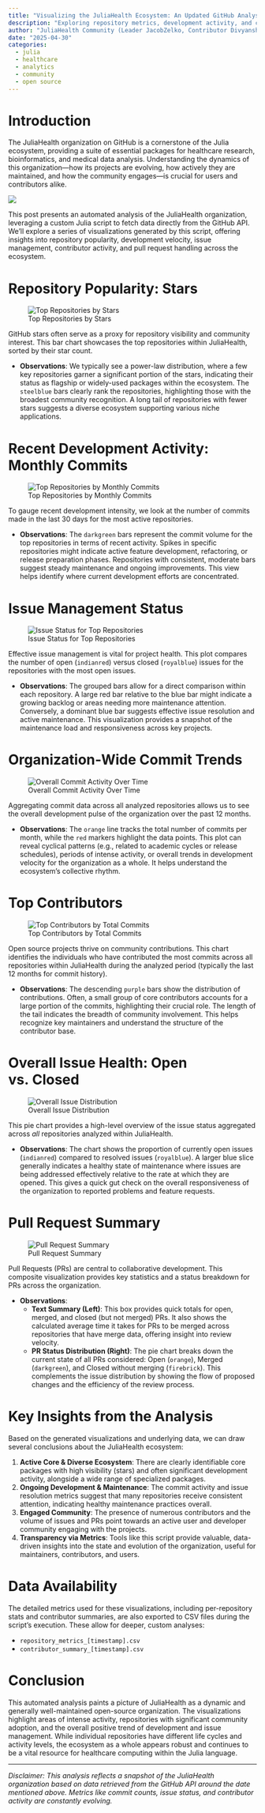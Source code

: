 ```yaml
---
title: "Visualizing the JuliaHealth Ecosystem: An Updated GitHub Analysis"
description: "Exploring repository metrics, development activity, and community engagement within the JuliaHealth organization using automated analytics."
author: "JuliaHealth Community (Leader JacobZelko, Contributor Divyansh Goyal)"
date: "2025-04-30"
categories:
  - julia
  - healthcare
  - analytics
  - community
  - open source
---
```


# Introduction

The JuliaHealth organization on GitHub is a cornerstone of the Julia ecosystem, providing a suite of essential packages for healthcare research, bioinformatics, and medical data analysis. Understanding the dynamics of this organization—how its projects are evolving, how actively they are maintained, and how the community engages—is crucial for users and contributors alike.

![](./dashboard.png)

This post presents an automated analysis of the JuliaHealth organization, leveraging a custom Julia script to fetch data directly from the GitHub API. We'll explore a series of visualizations generated by this script, offering insights into repository popularity, development velocity, issue management, contributor activity, and pull request handling across the ecosystem.

# Repository Popularity: Stars

![Top Repositories by Stars](top_repos_by_stars.png)

GitHub stars often serve as a proxy for repository visibility and community interest. This bar chart showcases the top repositories within JuliaHealth, sorted by their star count.

-   **Observations**: We typically see a power-law distribution, where a few key repositories garner a significant portion of the stars, indicating their status as flagship or widely-used packages within the ecosystem. The `steelblue` bars clearly rank the repositories, highlighting those with the broadest community recognition. A long tail of repositories with fewer stars suggests a diverse ecosystem supporting various niche applications.

# Recent Development Activity: Monthly Commits

![Top Repositories by Monthly Commits](top_repos_by_monthly_commits.png)

To gauge recent development intensity, we look at the number of commits made in the last 30 days for the most active repositories.

-   **Observations**: The `darkgreen` bars represent the commit volume for the top repositories in terms of recent activity. Spikes in specific repositories might indicate active feature development, refactoring, or release preparation phases. Repositories with consistent, moderate bars suggest steady maintenance and ongoing improvements. This view helps identify where current development efforts are concentrated.

# Issue Management Status

![Issue Status for Top Repositories](issue_status_top_repos.png)

Effective issue management is vital for project health. This plot compares the number of open (`indianred`) versus closed (`royalblue`) issues for the repositories with the most open issues.

-   **Observations**: The grouped bars allow for a direct comparison within each repository. A large red bar relative to the blue bar might indicate a growing backlog or areas needing more maintenance attention. Conversely, a dominant blue bar suggests effective issue resolution and active maintenance. This visualization provides a snapshot of the maintenance load and responsiveness across key projects.

# Organization-Wide Commit Trends

![Overall Commit Activity Over Time](overall_commit_activity.png)

Aggregating commit data across all analyzed repositories allows us to see the overall development pulse of the organization over the past 12 months.

-   **Observations**: The `orange` line tracks the total number of commits per month, while the `red` markers highlight the data points. This plot can reveal cyclical patterns (e.g., related to academic cycles or release schedules), periods of intense activity, or overall trends in development velocity for the organization as a whole. It helps understand the ecosystem's collective rhythm.

# Top Contributors

![Top Contributors by Total Commits](top_contributors.png)

Open source projects thrive on community contributions. This chart identifies the individuals who have contributed the most commits across all repositories within JuliaHealth during the analyzed period (typically the last 12 months for commit history).

-   **Observations**: The descending `purple` bars show the distribution of contributions. Often, a small group of core contributors accounts for a large portion of the commits, highlighting their crucial role. The length of the tail indicates the breadth of community involvement. This helps recognize key maintainers and understand the structure of the contributor base.

# Overall Issue Health: Open vs. Closed

![Overall Issue Distribution](overall_issue_distribution_pie.png)

This pie chart provides a high-level overview of the issue status aggregated across *all* repositories analyzed within JuliaHealth.

-   **Observations**: The chart shows the proportion of currently open issues (`indianred`) compared to resolved issues (`royalblue`). A larger blue slice generally indicates a healthy state of maintenance where issues are being addressed effectively relative to the rate at which they are opened. This gives a quick gut check on the overall responsiveness of the organization to reported problems and feature requests.

# Pull Request Summary

![Pull Request Summary](pull_request_summary.png)

Pull Requests (PRs) are central to collaborative development. This composite visualization provides key statistics and a status breakdown for PRs across the organization.

-   **Observations**:
    -   **Text Summary (Left)**: This box provides quick totals for open, merged, and closed (but not merged) PRs. It also shows the calculated average time it takes for PRs to be merged across repositories that have merge data, offering insight into review velocity.
    -   **PR Status Distribution (Right)**: The pie chart breaks down the current state of all PRs considered: Open (`orange`), Merged (`darkgreen`), and Closed without merging (`firebrick`). This complements the issue distribution by showing the flow of proposed changes and the efficiency of the review process.

# Key Insights from the Analysis

Based on the generated visualizations and underlying data, we can draw several conclusions about the JuliaHealth ecosystem:

1.  **Active Core & Diverse Ecosystem**: There are clearly identifiable core packages with high visibility (stars) and often significant development activity, alongside a wide range of specialized packages.
2.  **Ongoing Development & Maintenance**: The commit activity and issue resolution metrics suggest that many repositories receive consistent attention, indicating healthy maintenance practices overall.
3.  **Engaged Community**: The presence of numerous contributors and the volume of issues and PRs point towards an active user and developer community engaging with the projects.
4.  **Transparency via Metrics**: Tools like this script provide valuable, data-driven insights into the state and evolution of the organization, useful for maintainers, contributors, and users.

# Data Availability

The detailed metrics used for these visualizations, including per-repository stats and contributor summaries, are also exported to CSV files during the script's execution. These allow for deeper, custom analyses:

-   `repository_metrics_[timestamp].csv`
-   `contributor_summary_[timestamp].csv`

# Conclusion

This automated analysis paints a picture of JuliaHealth as a dynamic and generally well-maintained open-source organization. The visualizations highlight areas of intense activity, repositories with significant community adoption, and the overall positive trend of development and issue management. While individual repositories have different life cycles and activity levels, the ecosystem as a whole appears robust and continues to be a vital resource for healthcare computing within the Julia language.

---
*Disclaimer: This analysis reflects a snapshot of the JuliaHealth organization based on data retrieved from the GitHub API around the date mentioned above. Metrics like commit counts, issue status, and contributor activity are constantly evolving.*
